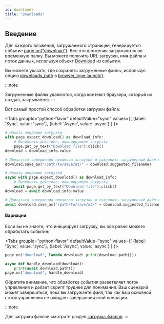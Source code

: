 ```yaml
---
id: downloads
title: "Downloads"
---
```


## Введение

Для каждого вложения, загружаемого страницей, генерируется событие [page.on("download")](/api/class-page.mdx#page-event-download). Все эти вложения загружаются во временную папку. Вы можете получить URL загрузки, имя файла и поток данных, используя объект [Download] из события.

Вы можете указать, где сохранять загруженные файлы, используя опцию [downloads_path](/api/class-browsertype.mdx#browser-type-launch-option-downloads-path) в [browser_type.launch()](/api/class-browsertype.mdx#browser-type-launch).

:::note

Загруженные файлы удаляются, когда контекст браузера, который их создал, закрывается.
:::

Вот самый простой способ обработки загрузки файла:

<Tabs
  groupId="python-flavor"
  defaultValue="sync"
  values={[
    {label: 'Sync', value: 'sync'},
    {label: 'Async', value: 'async'}
  ]
}>
<TabItem value="sync">

```py
# Начать ожидание загрузки
with page.expect_download() as download_info:
    # Выполнить действие, инициирующее загрузку
    page.get_by_text("Download file").click()
download = download_info.value

# Дождаться завершения процесса загрузки и сохранить загруженный файл куда-либо
download.save_as("/path/to/save/at/" + download.suggested_filename)
```

</TabItem>
<TabItem value="async">

```py
# Начать ожидание загрузки
async with page.expect_download() as download_info:
    # Выполнить действие, инициирующее загрузку
    await page.get_by_text("Download file").click()
download = await download_info.value

# Дождаться завершения процесса загрузки и сохранить загруженный файл куда-либо
await download.save_as("/path/to/save/at/" + download.suggested_filename)
```

</TabItem>
</Tabs>

#### Вариации

Если вы не знаете, что инициирует загрузку, вы все равно можете обработать событие:

<Tabs
  groupId="python-flavor"
  defaultValue="sync"
  values={[
    {label: 'Sync', value: 'sync'},
    {label: 'Async', value: 'async'}
  ]
}>
<TabItem value="sync">

```py
page.on("download", lambda download: print(download.path()))
```

</TabItem>
<TabItem value="async">

```py
async def handle_download(download):
    print(await download.path())
page.on("download", handle_download)
```

</TabItem>
</Tabs>

Обратите внимание, что обработка события разветвляет поток управления и делает скрипт труднее для понимания. Ваш сценарий может завершиться, пока вы загружаете файл, так как ваш основной поток управления не ожидает завершения этой операции.

:::note

Для загрузки файлов смотрите раздел [загрузка файлов](./input.mdx#upload-files).
:::


[Accessibility]: /api/class-accessibility.mdx "Accessibility"
[APIRequest]: /api/class-apirequest.mdx "APIRequest"
[APIRequestContext]: /api/class-apirequestcontext.mdx "APIRequestContext"
[APIResponse]: /api/class-apiresponse.mdx "APIResponse"
[APIResponseAssertions]: /api/class-apiresponseassertions.mdx "APIResponseAssertions"
[Browser]: /api/class-browser.mdx "Browser"
[BrowserContext]: /api/class-browsercontext.mdx "BrowserContext"
[BrowserType]: /api/class-browsertype.mdx "BrowserType"
[CDPSession]: /api/class-cdpsession.mdx "CDPSession"
[Clock]: /api/class-clock.mdx "Clock"
[ConsoleMessage]: /api/class-consolemessage.mdx "ConsoleMessage"
[Dialog]: /api/class-dialog.mdx "Dialog"
[Download]: /api/class-download.mdx "Download"
[ElementHandle]: /api/class-elementhandle.mdx "ElementHandle"
[Error]: /api/class-error.mdx "Error"
[FileChooser]: /api/class-filechooser.mdx "FileChooser"
[Frame]: /api/class-frame.mdx "Frame"
[FrameLocator]: /api/class-framelocator.mdx "FrameLocator"
[JSHandle]: /api/class-jshandle.mdx "JSHandle"
[Keyboard]: /api/class-keyboard.mdx "Keyboard"
[Locator]: /api/class-locator.mdx "Locator"
[LocatorAssertions]: /api/class-locatorassertions.mdx "LocatorAssertions"
[Mouse]: /api/class-mouse.mdx "Mouse"
[Page]: /api/class-page.mdx "Page"
[PageAssertions]: /api/class-pageassertions.mdx "PageAssertions"
[Playwright]: /api/class-playwright.mdx "Playwright"
[Request]: /api/class-request.mdx "Request"
[Response]: /api/class-response.mdx "Response"
[Route]: /api/class-route.mdx "Route"
[Selectors]: /api/class-selectors.mdx "Selectors"
[TimeoutError]: /api/class-timeouterror.mdx "TimeoutError"
[Touchscreen]: /api/class-touchscreen.mdx "Touchscreen"
[Tracing]: /api/class-tracing.mdx "Tracing"
[Video]: /api/class-video.mdx "Video"
[WebError]: /api/class-weberror.mdx "WebError"
[WebSocket]: /api/class-websocket.mdx "WebSocket"
[WebSocketRoute]: /api/class-websocketroute.mdx "WebSocketRoute"
[Worker]: /api/class-worker.mdx "Worker"
[Element]: https://developer.mozilla.org/en-US/docs/Web/API/element "Element"
[EvaluationArgument]: /evaluating.mdx#evaluation-argument "EvaluationArgument"
[Promise]: https://developer.mozilla.org/en-US/docs/Web/JavaScript/Reference/Global_Objects/Promise "Promise"
[iterator]: https://developer.mozilla.org/en-US/docs/Web/JavaScript/Reference/Iteration_protocols "Iterator"
[origin]: https://developer.mozilla.org/en-US/docs/Glossary/Origin "Origin"
[selector]: https://developer.mozilla.org/en-US/docs/Web/CSS/CSS_Selectors "selector"
[Serializable]: https://developer.mozilla.org/en-US/docs/Web/JavaScript/Reference/Global_Objects/JSON/stringify#Description "Serializable"
[UIEvent.detail]: https://developer.mozilla.org/en-US/docs/Web/API/UIEvent/detail "UIEvent.detail"
[UnixTime]: https://en.wikipedia.org/wiki/Unix_time "Unix Time"
[xpath]: https://developer.mozilla.org/en-US/docs/Web/XPath "xpath"

[Any]: https://docs.python.org/3/library/typing.html#typing.Any "Any"
[bool]: https://docs.python.org/3/library/stdtypes.html "bool"
[bytes]: https://docs.python.org/3/library/stdtypes.html#bytes "bytes"
[Callable]: https://docs.python.org/3/library/typing.html#typing.Callable "Callable"
[EventContextManager]: https://docs.python.org/3/reference/datamodel.html#context-managers "Event context manager"
[EventEmitter]: https://pyee.readthedocs.io/en/latest/#pyee.BaseEventEmitter "EventEmitter"
[Exception]: https://docs.python.org/3/library/exceptions.html#Exception "Exception"
[Dict]: https://docs.python.org/3/library/typing.html#typing.Dict "Dict"
[float]: https://docs.python.org/3/library/stdtypes.html#numeric-types-int-float-complex "float"
[int]: https://docs.python.org/3/library/stdtypes.html#numeric-types-int-float-complex "int"
[List]: https://docs.python.org/3/library/typing.html#typing.List "List"
[NoneType]: https://docs.python.org/3/library/constants.html#None "None"
[Pattern]: https://docs.python.org/3/library/re.html "Pattern"
[URL]: https://en.wikipedia.org/wiki/URL "URL"
[pathlib.Path]: https://realpython.com/python-pathlib/ "pathlib.Path"
[str]: https://docs.python.org/3/library/stdtypes.html#text-sequence-type-str "str"
[Union]: https://docs.python.org/3/library/typing.html#typing.Union "Union"
[datetime]: https://docs.python.org/3/library/datetime.html#datetime.datetime "datetime"

[all available image tags]: https://mcr.microsoft.com/en-us/product/playwright/python/about "all available image tags"
[Microsoft Artifact Registry]: https://mcr.microsoft.com/en-us/product/playwright/python/about "Microsoft Artifact Registry"
[Dockerfile.noble]: https://github.com/microsoft/playwright-python/blob/main/utils/docker/Dockerfile.noble "Dockerfile.noble"
